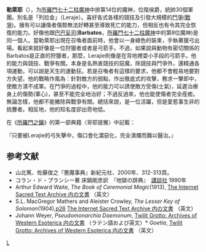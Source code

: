 '''勒萊耶'''（{{lang-en|'''Lerajie'''}}），为[[所羅門七十二柱魔神|所羅門七十二柱魔神]]中排第14位的魔神，位階侯爵，統帥30個軍團。別名是「列拉金」（Leraje）。喜好各式各樣的競技及引發大規模的[[鬥爭|鬥爭]]([[戰爭|戰爭]])。擁有可以讓傷者傷勢無法好轉甚至導致死亡的能力，但相反也有令其完全恢復的能力。好像他跟[[巴巴妥司|巴巴妥司]]('''Barbatos'''，[[所羅門七十二柱魔神|所羅門七十二柱魔神]]中的第8位魔神)是同一個人。當勒萊耶出現在召喚者面前時，他會以一身綠色的裝束，手執著獵弓出場。看起來就好像是一位狩獵者或者是弓箭手。不過，如果說與動物有密切關係的Barbatos是正直的狩獵者，那麼，Lerajie則像是在背地裡耍小手段的弓箭手。他的能力與競技、戰爭有關。本身是名熱衷競技的惡魔，除競技與鬥爭外，還精通各項運動，可以說是天生的運動狂。若是召喚者有這樣的要求，他都不會輕易地要對方失望。他的戰略作風為：針對敵方的弱點，作出徹底式的攻擊，務求一擊即中，使敵方潰不成軍。在鬥爭的過程中，他的能力可以誘使敵方受傷(士氣)，延遲治療身上的傷勢(軍心)，甚至不能完全地治好；不過反過來，他也能使傷者完全痊癒。無論怎樣，他都不能撇除與戰爭有關。總括來說，是一位活躍，但是愛惹事生非的挑釁者。相反地，他的知名度卻出奇地低。

在《[[所羅門之鑰|所羅門之鑰]]》的第一部典籍〈哥耶提雅〉中記載：

『只要被Lerajie的弓矢擊中，傷口會化濃惡化，完全潰爛而難以醫治。』

==参考文献==
* 山北篤、佐藤俊之『悪魔事典』新紀元社、2000年、312-313頁。
* コラン・ド・プランシー著 床鍋剛彦訳　『地獄の辞典』　[[講談社|講談社]] 1990年
* Arthur Edward Waite, ''The Book of Ceremonial Magic''(1913), [http://www.sacred-texts.com/grim/bcm/index.htm The Internet Sacred Text Archive 内の文書] {{Wayback|url=http://www.sacred-texts.com/grim/bcm/index.htm |date=20101202152057 }}（英文）
* S.L. MacGregor Mathers and Aleister Crowley, ''The Lesser Key of Solomon''(1904),[http://www.sacred-texts.com/grim/lks/lks05.htm p26] {{WebCite|url=https://www.webcitation.org/66dbvepRp?url=http://www.sacred-texts.com/grim/lks/lks05.htm |date=20120403023119 |dateformat=iso }} [http://www.sacred-texts.com/grim/lks/index.htm The Internet Sacred Text Archive 内の文書] {{Wayback|url=http://www.sacred-texts.com/grim/lks/index.htm |date=20101202152038 }}（英文）
* Johann Weyer, ''Pseudomonarchia Daemonum'', [http://www.esotericarchives.com/solomon/weyer.htm Twilit Grotto: Archives of Western Esoterica 内の文書] {{WebCite|url=https://www.webcitation.org/6IGSsvZjr?url=http://www.esotericarchives.com/solomon/weyer.htm |date=20130721000243 |dateformat=iso }}（ラテン語および英文）* ''Goetia'', [http://www.esotericarchives.com/solomon/goetia.htm Twilit Grotto: Archives of Western Esoterica 内の文書] {{Wayback|url=http://www.esotericarchives.com/solomon/goetia.htm |date=20070523204557 }}（英文）

{{所罗门七十二柱魔神}}

[[category:所罗门七十二柱魔神|L]]